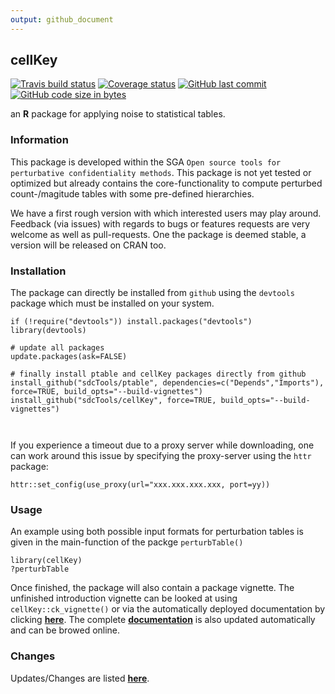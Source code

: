 ```yaml
---
output: github_document
---
```


## cellKey

[![Travis build status](https://travis-ci.org/sdcTools/cellKey.svg?branch=master)](https://travis-ci.org/sdcTools/cellKey) [![Coverage status](https://codecov.io/gh/sdcTools/cellKey/branch/master/graph/badge.svg)](https://codecov.io/github/sdcTools/cellKey?branch=master) [![GitHub last commit](https://img.shields.io/github/last-commit/sdcTools/cellKey.svg?logo=github)](https://github.com/sdcTools/cellKey/commits/master)
[![GitHub code size in bytes](https://img.shields.io/github/languages/code-size/sdcTools/cellKey.svg?logo=github)](https://github.com/sdcTools/cellKey)

an **R** package for applying noise to statistical tables. 

### Information
This package is developed within the SGA `Open source tools for perturbative confidentiality methods`. This package is not yet tested or optimized but already contains the core-functionality to compute perturbed count-/magitude tables with some pre-defined hierarchies.

We have a first rough version with which interested users may play around. Feedback (via issues) with regards to bugs or features requests are very welcome as well as pull-requests. One the package is deemed stable, a version will be released on CRAN too.

### Installation
The package can directly be installed from `github` using the `devtools` package which must be installed on your system.

```
if (!require("devtools")) install.packages("devtools")
library(devtools)

# update all packages
update.packages(ask=FALSE)

# finally install ptable and cellKey packages directly from github
install_github("sdcTools/ptable", dependencies=c("Depends","Imports"), force=TRUE, build_opts="--build-vignettes")
install_github("sdcTools/cellKey", force=TRUE, build_opts="--build-vignettes")



```

If you experience a timeout due to a proxy server while downloading, one can work around this issue by specifying the proxy-server using the `httr` package:
```
httr::set_config(use_proxy(url="xxx.xxx.xxx.xxx, port=yy))
```

### Usage
An example using both possible input formats for perturbation tables is given in the main-function of the packge `perturbTable()`

```
library(cellKey)
?perturbTable
```

Once finished, the package will also contain a package vignette. The unfinished introduction vignette can be looked at using `cellKey::ck_vignette()` or via the automatically deployed documentation by clicking [**here**](https://sdctools.github.io/cellKey/articles/introduction.html). The complete [**documentation**](https://bernhard-da.github.io/sdcHierarchies/) is also updated automatically and can be browed online.

### Changes
Updates/Changes are listed [**here**](https://sdcTools.github.io/cellKey/news/index.html).

